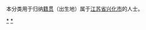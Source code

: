 {{Catnav|頁面分類|各種主題的頁面分類|依中国各省来作的分类|各地中国人|江苏人|泰州人}}
{{Catnav|頁面分類|人物|各國人物|中国人|各地中国人|江苏人|泰州人}}

本分类用于归纳[[籍贯|籍贯]]（出生地）属于[[江苏省|江苏省]][[兴化市|兴化市]]的人士。

[[Category:泰州人|*]]
[[Category:兴化市|*]]